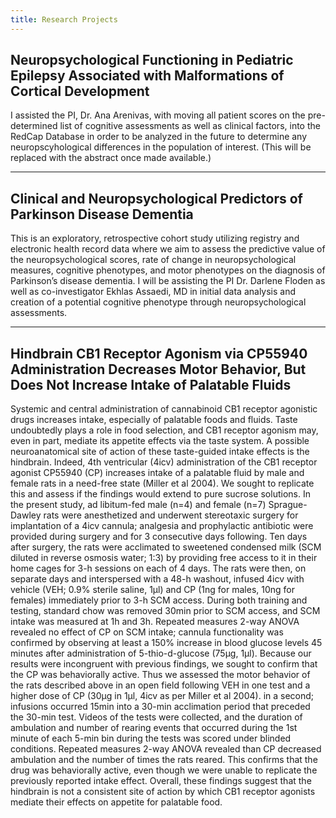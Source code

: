 ```yaml
---
title: Research Projects
---
```


## Neuropsychological Functioning in Pediatric Epilepsy Associated with Malformations of Cortical Development


I assisted the PI, Dr. Ana Arenivas, with moving all patient scores on the pre-determined list of cognitive assessments as well as clinical factors, into the RedCap Database in order to be analyzed in the future to determine any neuropscyhological differences in the population of interest. (This will be replaced with the abstract once made available.)

----

## Clinical and Neuropsychological Predictors of Parkinson Disease Dementia

This is an exploratory, retrospective cohort study utilizing registry and electronic health record data where we aim to assess the predictive value of the neuropsychological scores, rate of change in neuropsychological measures, cognitive phenotypes, and motor phenotypes on the diagnosis of Parkinson's disease dementia. I will be assisting the PI Dr. Darlene Floden as well as co-investigator Ekhlas Assaedi, MD in initial data analysis and creation of a potential cognitive phenotype through neuropsychological assessments.

----


## Hindbrain CB1 Receptor Agonism via CP55940 Administration Decreases Motor Behavior, But Does Not Increase Intake of Palatable Fluids


Systemic and central administration of cannabinoid CB1 receptor agonistic drugs increases intake, especially of palatable foods and fluids. Taste undoubtedly plays a role in food selection, and CB1 receptor agonism may, even in part, mediate its appetite effects via the taste system. A possible neuroanatomical site of action of these taste-guided intake effects is the hindbrain. Indeed, 4th ventricular (4icv) administration of the CB1 receptor agonist CP55940 (CP) increases intake of a palatable fluid by male and female rats in a need-free state (Miller et al 2004). We sought to replicate this and assess if the findings would extend to pure sucrose solutions.  In the present study, ad libitum-fed male (n=4) and female (n=7) Sprague-Dawley rats were anesthetized and underwent stereotaxic surgery for implantation of a 4icv cannula; analgesia and prophylactic antibiotic were provided during surgery and for 3 consecutive days following. Ten days after surgery, the rats were acclimated to sweetened condensed milk (SCM diluted in reverse osmosis water; 1:3) by providing free access to it in their home cages for 3-h sessions on each of 4 days. The rats were then, on separate days and interspersed with a 48-h washout, infused 4icv with vehicle (VEH; 0.9% sterile saline, 1μl) and CP (1ng for males, 10ng for females) immediately prior to 3-h SCM access. During both training and testing, standard chow was removed 30min prior to SCM access, and SCM intake was measured at 1h and 3h. Repeated measures 2-way ANOVA revealed no effect of CP on SCM intake; cannula functionality was confirmed by observing at least a 150% increase in blood glucose levels 45 minutes after administration of 5-thio-d-glucose (75µg, 1μl). Because our results were incongruent with previous findings, we sought to confirm that the CP was behaviorally active. Thus we assessed the motor behavior of the rats described above in an open field following VEH in one test and a higher dose of CP (30μg in 1μl, 4icv as per Miller et al 2004). in a second; infusions occurred 15min into a 30-min acclimation period that preceded the 30-min test. Videos of the tests were collected, and the duration of ambulation and number of rearing events that occurred during the 1st minute of each 5-min bin during the tests was scored under blinded conditions. Repeated measures 2-way ANOVA revealed than CP decreased ambulation and the number of times the rats reared. This confirms that the drug was behaviorally active, even though we were unable to replicate the previously reported intake effect. Overall, these findings suggest that the hindbrain is not a consistent site of action by which CB1 receptor agonists mediate their effects on appetite for palatable food.


